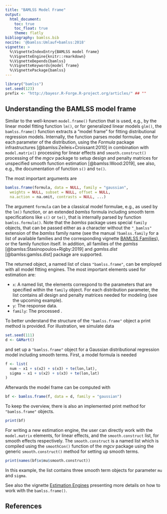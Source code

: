```yaml
---
title: "BAMLSS Model Frame"
output:
  html_document:
    toc: true
    toc_float: true
    theme: flatly
bibliography: bamlss.bib
nocite: '@bamlss:Umlauf+bamlss:2018'
vignette: >
  %\VignetteIndexEntry{BAMLSS model frame}
  %\VignetteEngine{knitr::rmarkdown}
  %\VignetteDepends{bamlss}
  %\VignetteKeywords{model frame}
  %\VignettePackage{bamlss}
---
```


```r
library("bamlss")
set.seed(123)
prefix <- "http://bayesr.R-Forge.R-project.org/articles/" ## ""
```

## Understanding the BAMLSS model frame

Similar to the well-known `model.frame()` function that is used, e.g., by the linear model 
fitting function `lm()`, or for generalized linear models `glm()`, the `bamlss.frame()`
function extracts a "model frame" for fitting distributional regression models. 
Internally, the function parses model formulae, one for each parameter of the distribution,
using the _Formula_ package infrastructures [@bamlss:Zeileis+Croissant:2010] in combination
with `model.matrix()` processing for linear effects and `smooth.construct()` processing of
the _mgcv_ package to setup design and penalty matrices for unspecified smooth function 
estimation [@bamlss:Wood:2019], see also, e.g., the documentation of function `s()` and
`te()`.

The most important arguments are
```r
bamlss.frame(formula, data = NULL, family = "gaussian",
  weights = NULL, subset = NULL, offset = NULL,
  na.action = na.omit, contrasts = NULL, ...)
```
The argument `formula` can be a classical model formulae, e.g., as used by the `lm()` function,
or an extended _bamlss_ formula including smooth term specifications like `s()` or `te()`,
that is internally parsed by function `bamlss.formula()`.
Note that the _bamlss_ package uses special `family` objects, that can be passed either as
a character without the `"_bamlss"` extension of the _bamlss_ family name (see the manual
`?bamlss.family` for a list of available families and the corresponding vignette
[BAMLSS Families](`r prefix`families.html)), or the family function itself.
In addition, all families of the _gamlss_ [@bamlss:Stasinopoulos+Rigby:2019] and
_gamlss.dist_ [@bamlss:gamlss.dist] package are supported.

The returned object, a named list of class `"bamlss.frame"`, can be employed with all model
fitting engines. The most important elements used for estimation are:

* `x`: A named list, the elements correspond to the parameters that are specified within
  the `family` object. For each distribution parameter, the list contains all design and
  penalty matrices needed for modeling (see the upcoming example).
* `y`: The response data.
* `family`: The processed \pkg{bamlss} \code{family}.

To better understand the structure of the `"bamlss.frame"` object a print method is provided.
For illustration, we simulate data
```r
set.seed(111)
d <- GAMart()
```
and set up a `"bamlss.frame"` object for a Gaussian
distributional regression model including smooth terms. First, a model formula is needed
```r
f <- list(
  num ~ x1 + s(x2) + s(x3) + te(lon,lat),
  sigma ~ x1 + s(x2) + s(x3) + te(lon,lat)
)
```
Afterwards the model frame can be computed with
```r
bf <- bamlss.frame(f, data = d, family = "gaussian")
```
To keep the overview, there is also an implemented print method for `"bamlss.frame"` objects.
```r
print(bf)
```
For writing a new estimation engine, the user can directly work with the `model.matrix`
elements, for linear effects, and the `smooth.construct` list, for smooth effects respectively.
The `smooth.construct` is a named list which is compiled using the `smoothCon()` function
of the _mgcv_ package using the generic `smooth.construct()` method for setting up
smooth terms.
```r
print(names(bf$x$mu$smooth.construct))
```
In this example, the list contains three smooth term objects for parameter `mu` and
`sigma`.

See also the vignette [Estimation Engines](`r prefix`engines.html) presenting more details
on how to work with the `bamlss.frame()`.

## References

